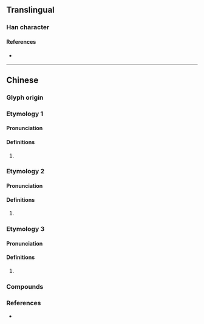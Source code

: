 {{character info}}
==Translingual==

===Han character===
{{Han char|rn=64|rad=手|as=17|sn=20|four=53050|canj=QOIM|ids=⿰扌韱}}

====References====
* {{Han ref|kx=0462.500|dkj=12979|dj=0812.090|hdz=31984.150|uh=6515|ud=25877|bh=F44D|bd=62541}}

----

==Chinese==

===Glyph origin===
{{Han etym}}

===Etymology 1===
{{zh-forms}}

====Pronunciation====
{{zh-pron
|m=xiān
|c=saam1,cim1
|mc=y
|oc=y
|cat=
}}

====Definitions====
{{zh-hanzi}}

# {{rfdef|zh}}

===Etymology 2===
{{zh-forms}}

====Pronunciation====
{{zh-pron
|m=jiān
|mc=
|oc=
|cat=
}}

====Definitions====
{{zh-hanzi}}

# {{rfdef|zh}}

===Etymology 3===
{{zh-forms}}

====Pronunciation====
{{zh-pron
|mn=chhiám/chhiam
|cat=
}}

====Definitions====
{{zh-hanzi}}

# {{rfdef|zh}}

===Compounds===
{{zh-der|攕仔|刀攕}}

===References===
* {{R:yue:mfccd}}